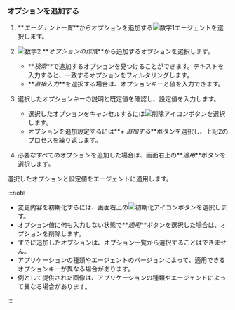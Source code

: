### オプションを追加する

<ProdImg img='app-set-agent-in-service.png' desc='エージェント設定' />

1. **_エージェント一覧_**からオプションを追加する![数字1](/img/number-01.png)エージェントを選択します。

2. ![数字2](/img/number-02.png) **_オプションの作成_**から追加するオプションを選択します。

   <ImgLang img='add-agent-option.png' desc='' />

   - **_検索_**で追加するオプションを見つけることができます。テキストを入力すると、一致するオプションをフィルタリングします。
   - **_直接入力_**を選択する場合は、オプションキーと値を入力できます。

3. 選択したオプションキーの説明と既定値を確認し、設定値を入力します。

   <ImgLang img='add-agent-option-value.png' desc='' />

   - 選択したオプションをキャンセルするには![削除アイコン](/img/ico-trash.svg)ボタンを選択します。
   - オプションを追加設定するには**_+ 追加する_**ボタンを選択し、上記2のプロセスを繰り返します。

4. 必要なすべてのオプションを追加した場合は、画面右上の**_適用_**ボタンを選択します。

選択したオプションと設定値をエージェントに適用します。

:::note

- 変更内容を初期化するには、画面右上の![初期化アイコン](/img/ico-refresh.svg)ボタンを選択します。
- オプション値に何も入力しない状態で**_適用_**ボタンを選択した場合は、オプションを削除します。
- すでに追加したオプションは、オプション一覧から選択することはできません。
- アプリケーションの種類やエージェントのバージョンによって、適用できるオプションキーが異なる場合があります。
- 例として提供された画像は、アプリケーションの種類やエージェントによって異なる場合があります。

:::

